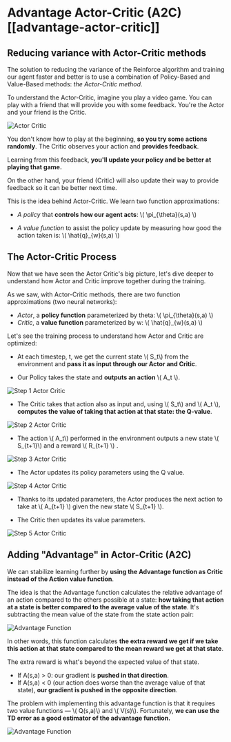 # Advantage Actor-Critic (A2C) [[advantage-actor-critic]]

## Reducing variance with Actor-Critic methods

The solution to reducing the variance of the Reinforce algorithm and training our agent faster and better is to use a combination of Policy-Based and Value-Based methods: *the Actor-Critic method*.

To understand the Actor-Critic, imagine you play a video game. You can play with a friend that will provide you with some feedback. You're the Actor and your friend is the Critic.

<img src="https://huggingface.co/datasets/huggingface-deep-rl-course/course-images/resolve/main/en/unit8/ac.jpg" alt="Actor Critic"/>

You don't know how to play at the beginning, **so you try some actions randomly**. The Critic observes your action and **provides feedback**.

Learning from this feedback, **you'll update your policy and be better at playing that game.**

On the other hand, your friend (Critic) will also update their way to provide feedback so it can be better next time.

This is the idea behind Actor-Critic. We learn two function approximations:

- *A policy* that **controls how our agent acts**: \\( \pi_{\theta}(s,a) \\)

- *A value function* to assist the policy update by measuring how good the action taken is: \\( \hat{q}_{w}(s,a) \\)

## The Actor-Critic Process
Now that we have seen the Actor Critic's big picture, let's dive deeper to understand how Actor and Critic improve together during the training.

As we saw, with Actor-Critic methods, there are two function approximations (two neural networks):
- *Actor*, a **policy function** parameterized by theta: \\( \pi_{\theta}(s,a) \\)
- *Critic*, a **value function** parameterized by w: \\( \hat{q}_{w}(s,a) \\)

Let's see the training process to understand how Actor and Critic are optimized:
- At each timestep, t, we get the current state \\( S_t\\) from the environment and **pass it as input through our Actor and Critic**.

- Our Policy takes the state and **outputs an action**  \\( A_t \\).

<img src="https://huggingface.co/datasets/huggingface-deep-rl-course/course-images/resolve/main/en/unit8/step1.jpg" alt="Step 1 Actor Critic"/>

- The Critic takes that action also as input and, using \\( S_t\\) and \\( A_t \\), **computes the value of taking that action at that state: the Q-value**.

<img src="https://huggingface.co/datasets/huggingface-deep-rl-course/course-images/resolve/main/en/unit8/step2.jpg" alt="Step 2 Actor Critic"/>

- The action \\( A_t\\) performed in the environment outputs a new state \\( S_{t+1}\\) and a reward \\( R_{t+1} \\) .

<img src="https://huggingface.co/datasets/huggingface-deep-rl-course/course-images/resolve/main/en/unit8/step3.jpg" alt="Step 3 Actor Critic"/>

- The Actor updates its policy parameters using the Q value.

<img src="https://huggingface.co/datasets/huggingface-deep-rl-course/course-images/resolve/main/en/unit8/step4.jpg" alt="Step 4 Actor Critic"/>

- Thanks to its updated parameters, the Actor produces the next action to take at \\( A_{t+1} \\) given the new state \\( S_{t+1} \\).

- The Critic then updates its value parameters.

<img src="https://huggingface.co/datasets/huggingface-deep-rl-course/course-images/resolve/main/en/unit8/step5.jpg" alt="Step 5 Actor Critic"/>

## Adding "Advantage" in Actor-Critic (A2C)
We can stabilize learning further by **using the Advantage function as Critic instead of the Action value function**.

The idea is that the Advantage function calculates the relative advantage of an action compared to the others possible at a state: **how taking that action at a state is better compared to the average value of the state**. It's subtracting the mean value of the state from the state action pair:

<img src="https://huggingface.co/datasets/huggingface-deep-rl-course/course-images/resolve/main/en/unit8/advantage1.jpg" alt="Advantage Function"/>

In other words, this function calculates **the extra reward we get if we take this action at that state compared to the mean reward we get at that state**.

The extra reward is what's beyond the expected value of that state.
- If A(s,a) > 0: our gradient is **pushed in that direction**.
- If A(s,a) < 0 (our action does worse than the average value of that state), **our gradient is pushed in the opposite direction**.

The problem with implementing this advantage function is that it requires two value functions —  \\( Q(s,a)\\) and  \\( V(s)\\). Fortunately, **we can use the TD error as a good estimator of the advantage function.**

<img src="https://huggingface.co/datasets/huggingface-deep-rl-course/course-images/resolve/main/en/unit8/advantage2.jpg" alt="Advantage Function"/>

